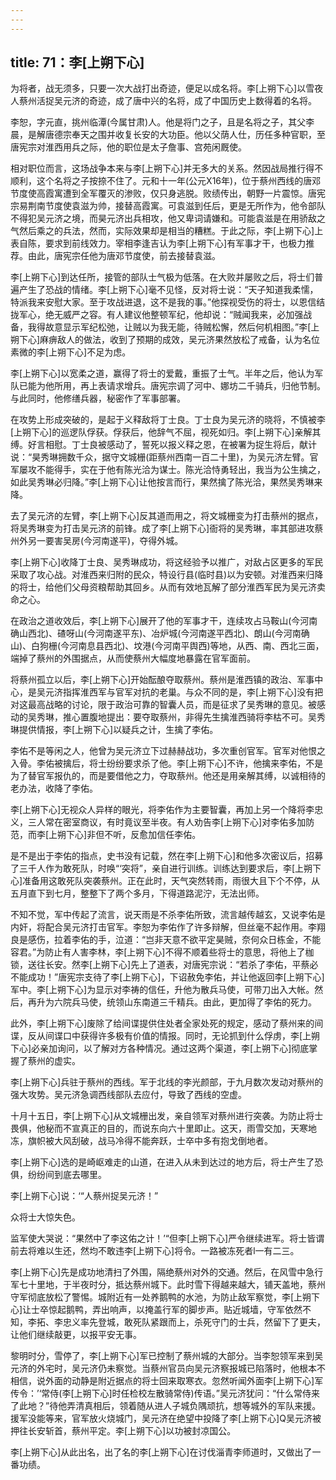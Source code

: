 ```yaml
---
---
---
```

title: 71：李[上朔下心]
---



为将者，战无须多，只要一次大战打出奇迹，便足以成名将。李[上朔下心]以雪夜人蔡州活捉吴元济的奇迹，成了唐中兴的名将，成了中国历史上数得着的名将。

李恕，字元直，挑州临潭(今属甘肃)人。他是将门之子，且是名将之子，其父李晨，是解唐德宗奉天之围并收复长安的大功臣。他以父荫人仕，历任多种官职，至唐宪宗对淮西用兵之际，他的职位是太子詹事、宫苑闲厩使。

相对职位而言，这场战争本来与李[上朔下心]并无多大的关系。然因战局推行得不顺利，这个名将之子按捺不住了。元和十一年(公元X16年)，位于蔡州西线的唐邓节度使高霞寓遭到全军覆灭的渗败，仅只身逃脱。败绩传出，朝野一片震惊。唐宪宗易荆南节度使袁滋为帅，接替高霞寓。可袁滋到任后，更是无所作为，他令部队不得犯吴元济之境，而昊元济出兵相攻，他又卑词请嫌和。可能袁滋是在用骄敌之气然后乘之的兵法，然而，实际效果却是相当的糟糕。于此之际，李[上朔下心]上表自陈，要求到前线效力。宰相李逢吉认为李[上朔下心]有军事才干，也极力推荐。由此，唐宪宗任他为唐邓节度使，前去接替袁滋。

李[上朔下心]到达任所，接管的部队士气极为低落。在大败并屡败之后，将士们普遍产生了恐战的情绪。李[上朔下心]毫不见怪，反对将士说：“天子知道我柔懦，特派我来安慰大家。至于攻战进退，这不是我的事。”他探视受伤的将士，以恩信结拢军心，绝无威严之容。有人建议他整顿军纪，他却说：“贼闻我来，必加强战备，我得故意显示军纪松弛，让贼以为我无能，待贼松懈，然后何机相图。”李[上朔下心]麻痹敌人的做法，收到了预期的成效，吴元济果然放松了戒备，认为名位素微的李[上朔下心]不足为虑。

李[上朔下心]以宽柔之道，赢得了将士的爱戴，重振了士气。半年之后，他认为军队已能为他所用，再上表请求增兵。唐宪宗调了河中、娜坊二千骑兵，归他节制。与此同时，他修缮兵器，秘密作了军事部署。

在攻势上形成突破的，是起于义释敌将丁士良。丁士良为吴元济的晓将，不慎被李[上朔下心]的巡逻队俘获。俘获后，他辞气不屈，视死如归。李[上朔下心]亲解其缚。好言相慰。丁士良被感动了，誓死以报义释之恩，在被署为捉生将后，献计说：“昊秀琳拥数千众，据守文城栅(距蔡州西南一百二十里)，为吴元济左臂。官军屡攻不能得手，实在于他有陈光洽为谋士。陈光洽恃勇轻出，我当为公生擒之，如此吴秀琳必归降。”李[上朔下心]让他按言而行，果然擒了陈光洽，果然吴秀琳来降。

去了吴元济的左臂，李[上朔下心]反其道而用之，将文城栅变为打击蔡州的据点，将吴秀琳变为打击吴元济的前锋。成了李[上朔下心]衙将的吴秀琳，率其部进攻蔡州外另一要害吴房(今河南遂平)，夺得外城。

李[上朔下心]收降丁士良、吴秀琳成功，将这经验予以推广，对敌占区更多的军民采取了攻心战。对淮西来归附的民众，特设行县(临时县)以为安顿。对淮西来归降的将士，给他们父母资粮帮助其回乡。从而有效地瓦解了部分淮西军民为吴元济卖命之心。

在政治之道收效后，李[上朔下心]展开了他的军事才干，连续攻占马鞍山(今河南确山西北)、碴呀山(今河南遂平东)、冶炉城(今河南遂平西北)、朗山(今河南确山)、白狗栅(今河南息县西北)、坟港(今河南平舆西)等地，从西、南、西北三面，端掉了蔡州的外围据点，从而使蔡州大幅度地暴露在官军面前。

将蔡州孤立以后，李[上朔下心]开始酝酿夺取蔡州。蔡州是淮西镇的政治、军事中心，是吴元济指挥淮西军与官军对抗的老巢。与众不同的是，李[上朔下心]没有把对这最高战略的讨论，限于政治可靠的智囊人员，而是征求了吴秀琳的意见。被感动的吴秀琳，推心置腹地提出：要夺取蔡州，非得先生擒淮西骑将李枯不可。吴秀琳提供情报，李[上朔下心]以疑兵之计，生擒了李佑。

李佑不是等闲之人，他曾为吴元济立下过赫赫战功，多次重创官军。官军对他恨之入骨。李佑被擒后，将士纷纷要求杀了他。李[上朔下心]不许，他擒来李佑，不是为了替官军报仇的，而是要借他之力，夺取蔡州。他还是用亲解其缚，以诚相待的老办法，收降了李佑。

李[上朔下心]无视众人异样的眼光，将李佑作为主要智囊，再加上另一个降将李忠义，三人常在密室商议，有时竟议至半夜。有人劝告李[上朔下心]对李佑多加防范，而李[上朔下心]非但不听，反愈加信任李佑。

是不是出于李佑的指点，史书没有记载，然在李[上朔下心]和他多次密议后，招募了三千人作为敢死队，时唤“‘突将”，亲自进行训练。训练达到要求后，李[上朔下心]准备用这敢死队突袭蔡州。正在此时，天气突然转雨，雨很大且下个不停，从五月直下到七月，整整下了两个多月，下得道路泥泞，无法出师。

不知不觉，军中传起了流言，说天雨是不杀李佑所致，流言越传越玄，又说李佑是内奸，将配合吴元济打击官军。李恕为李佑作了许多辩解，但丝毫不起作用。李翔良是感伤，拉着李佑的手，泣道：“岂非天意不欲平定昊贼，奈何众日栋金，不能容君。”为防止有人害李林，李[上朔下心]不得不顺着些将士的意思，将他上了枷锁，送往长安。然李[上朔下心]先上了道表，对唐宪宗说：“若杀了李佑，平蔡必不能成功！”唐宪宗支待了李[上朔下心]，下诏赦免李佑，并让他返回李[上朔下心]军中。李[上朔下心]为显示对李祷的信任，升他为散兵马使，可带刀出入大帐。然后，再升为六院兵马使，统领山东南道三千精兵。由此，更加得了李佑的死力。

此外，李[上朔下心]废除了给间谍提供住处者全家处死的规定，感动了蔡州来的间谍，反从间谍口中获得许多极有价值的情报。同时，无论抓到什么俘虏，李[上朔下心]必亲加询问，以了解对方各种情况。通过这两个渠道，李[上朔下心]彻底掌握了蔡州的虚实。

李[上朔下心]兵驻于蔡州的西线。军于北线的李光颜部，于九月数次发动对蔡州的强大攻势。吴元济急调西线部队去应付，导致了西线的空虚。

十月十五日，李[上朔下心]从文城栅出发，亲自领军对蔡州进行突袭。为防止将士畏俱，他秘而不宣真正的目的，而说东向六十里即止。这天，雨雪交加，天寒地冻，旗帜被大风刮破，战马冷得不能奔跃，士卒中多有抱戈倒地者。

李[上朔下心]选的是崎岖难走的山道，在进入从未到达过的地方后，将士产生了恐俱，纷纷间到底去哪里。

李[上朔下心]说：‘“人蔡州捉吴元济！”

众将士大惊失色。

监军使大哭说：“果然中了李这佑之计！’“但李[上朔下心]严令继续进军。将士皆谓前去将难以生还，然均不敢违李[上朔下心]将令。一路被冻死者l一有二三。

李[上朔下心]先是成功地清扫了外围，隔绝蔡州对外的交通。然后，在风雪中急行军七十里地，于半夜时分，抵达蔡州城下。此时雪下得越来越大，铺天盖地，蔡州守军彻底放松了警惕。城附近有一处养鹅鸭的水池，为防止敌军察觉，李[上朔下心]让士卒惊起鹅鸭，弄出响声，以掩盖行军的脚步声。贴近城墙，守军依然不知，李拓、李忠义率先登城，敢死队紧跟而上，杀死守门的士兵，然留下了更夫，让他们继续敲更，以报平安无事。

黎明时分，雪停了，李[上朔下心]军已控制了蔡州城的大部分。当李恕领军来到吴元济的外宅时，吴元济仍未察觉。当蔡州官员向吴元济察报城已陷落时，他根本不相信，说外面的动静是附近据点的将士回来取寒衣。忽然听闻外面李[上朔下心]军传令：’‘常侍(李[上朔下心]时任检校左散骑常侍)传语。”吴元济犹问：“什么常侍来了此地？”待他弄清真相后，领着随从进人子城负隅顽抗，想等城外的军队来援。援军没能等来，官军放火烧城门，吴元济在绝望中投降了李[上朔下心]Q吴元济被押往长安斩首，蔡州平定。李[上朔下心]以功被封凉国公。

李[上朔下心]从此出名，出了名的李[上朔下心]在讨伐淄青李师道时，又做出了一番功绩。